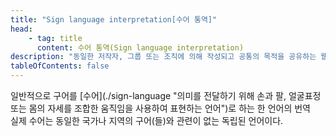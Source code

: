 ```yaml
---
title: "Sign language interpretation[수어 통역]"
head:
    - tag: title
      content: 수어 통역(Sign language interpretation)
description: "동일한 저작자, 그룹 또는 조직에 의해 작성되고 공통의 목적을 공유하는 웹 페이지의 모음"
tableOfContents: false
---
```


<Badge text="WCAG2" variant="note" size="large" /> 
일반적으로 구어를 [수어](./sign-language "의미를 전달하기 위해 손과 팔, 얼굴표정 또는 몸의 자세를 조합한 움직임을 사용하여 표현하는 언어")로 하는 한 언어의 번역

<Aside title="참고">
실제 수어는 동일한 국가나 지역의 구어(들)와 관련이 없는 독립된 언어이다.
</Aside>
